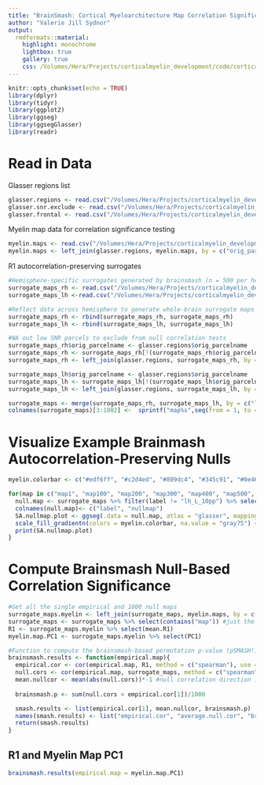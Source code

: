 ```yaml
---
title: "BrainSmash: Cortical Myeloarchitecture Map Correlation Significance Testing"
author: "Valerie Jill Sydnor"
output: 
  rmdformats::material:
    highlight: monochrome
    lightbox: true
    gallery: true
    css: /Volumes/Hera/Projects/corticalmyelin_development/code/corticalmyelin_maturation/results/custom_css/myelinanatomy.css
---
```


```r
knitr::opts_chunk$set(echo = TRUE)
library(dplyr)
library(tidyr)
library(ggplot2)
library(ggseg)
library(ggsegGlasser)
library(readr)
```

# Read in Data

Glasser regions list

```r
glasser.regions <- read.csv("/Volumes/Hera/Projects/corticalmyelin_development/Maps/HCPMMP_glasseratlas/glasser360_regionlist.csv")
glasser.snr.exclude <- read.csv("/Volumes/Hera/Projects/corticalmyelin_development/Maps/SNR/glasser_SNR_exclusion.csv")
glasser.frontal <- read.csv("/Volumes/Hera/Projects/corticalmyelin_development/Maps/HCPMMP_glasseratlas/glasser360_regionlist_frontallobe.csv")
```

Myelin map data for correlation significance testing

```r
myelin.maps <- read.csv("/Volumes/Hera/Projects/corticalmyelin_development/code/corticalmyelin_maturation/results/R1_corticalmyelin_anatomy/myelin_maps/myelin_maps.csv") # generated by /results/R1_cortical_myeloarchitecture.Rmd
myelin.maps <- left_join(glasser.regions, myelin.maps, by = c("orig_parcelname", "label")) #order in rh -> lh order of full glasser.regions list
```

R1 autocorrelation-preserving surrogates

```r
#Hemisphere-specific surrogates generated by brainsmash (n = 500 per hemisphere)
surrogate_maps_rh <- read.csv("/Volumes/Hera/Projects/corticalmyelin_development/Maps/Brainsmash/smash_data/R1.rh.surrogates.txt") %>% t() %>% as.data.frame() #180 rows are RH regions, 500 columns are 500 surrogate maps 
surrogate_maps_lh <-read.csv("/Volumes/Hera/Projects/corticalmyelin_development/Maps/Brainsmash/smash_data/R1.lh.surrogates.txt") %>% t() %>% as.data.frame() #180 rows are LH regions, 500 columns are 500 surrogate maps 

#Reflect data across hemisphere to generate whole-brain surrogate maps
surrogate_maps_rh <- rbind(surrogate_maps_rh, surrogate_maps_rh)
surrogate_maps_lh <- rbind(surrogate_maps_lh, surrogate_maps_lh)

#NA out low SNR parcels to exclude from null correlation tests
surrogate_maps_rh$orig_parcelname <- glasser.regions$orig_parcelname
surrogate_maps_rh <- surrogate_maps_rh[!(surrogate_maps_rh$orig_parcelname %in% glasser.snr.exclude$orig_parcelname),]
surrogate_maps_rh <- left_join(glasser.regions, surrogate_maps_rh, by = "orig_parcelname")

surrogate_maps_lh$orig_parcelname <- glasser.regions$orig_parcelname
surrogate_maps_lh <- surrogate_maps_lh[!(surrogate_maps_lh$orig_parcelname %in% glasser.snr.exclude$orig_parcelname),]
surrogate_maps_lh <- left_join(glasser.regions, surrogate_maps_lh, by = "orig_parcelname")

surrogate_maps <- merge(surrogate_maps_rh, surrogate_maps_lh, by = c("label", "orig_parcelname"), sort = F) #1000 nulls!
colnames(surrogate_maps)[3:1002] <-  sprintf("map%s",seq(from = 1, to = 1000)) 
```

# Visualize Example Brainmash Autocorrelation-Preserving Nulls

```r
myelin.colorbar <- c("#edf6ff", "#c2d4ed", "#809dc4", "#345c91", "#0e4669")

for(map in c("map1", "map100", "map200", "map300", "map400", "map500", "map600", "map700", "map800", "map900", "map100")){
  null.map <- surrogate_maps %>% filter(label != "lh_L_10pp") %>% select(label, map)
  colnames(null.map)<- c("label", "nullmap")
  SA.nullmap.plot <- ggseg(.data = null.map, atlas = "glasser", mapping = aes(fill = nullmap), colour=I("gray50"), size=I(.06)) +
  scale_fill_gradientn(colors = myelin.colorbar, na.value = "gray75") + theme(legend.position = "none")
  print(SA.nullmap.plot)
}
```

# Compute Brainsmash Null-Based Correlation Significance

```r
#Get all the single empirical and 1000 null maps
surrogate_maps.myelin <- left_join(surrogate_maps, myelin.maps, by = c("orig_parcelname", "label")) #ensure regional ordering matches across all null and empirical maps to be correlated
surrogate_maps <- surrogate_maps %>% select(contains("map")) #just the 1000 null maps
R1 <- surrogate_maps.myelin %>% select(mean.R1)
myelin.map.PC1 <- surrogate_maps.myelin %>% select(PC1)
```

```r
#Function to compute the brainsmash-based permutation p-value (pSMASH!) given an empirical correlation between R1-map and the SA-preserving null R1 maps #super smash bros
brainsmash.results <- function(empirical.map){
  empirical.cor <- cor(empirical.map, R1, method = c("spearman"), use = "complete.obs") #true correlation 
  null.cors <- cor(empirical.map, surrogate_maps, method = c("spearman"), use = "complete.obs") #correlation with brainsmash based surrogates 
  mean.nullcor <- mean(abs(null.cors))*-1 #null correlation direction is arbitrary make all corrs negative so we are comparing correlation strength between negative rs
 
  brainsmash.p <- sum(null.cors < empirical.cor[1])/1000

  smash.results <- list(empirical.cor[1], mean.nullcor, brainsmash.p)
  names(smash.results) <- list("empirical.cor", "average.null.cor", "brainsmash.pvalue")
  return(smash.results)
}
```

## R1 and Myelin Map PC1

```r
brainsmash.results(empirical.map = myelin.map.PC1)
```



